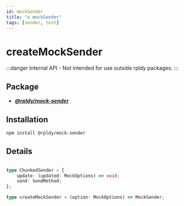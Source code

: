 ```yaml
---
id: mockSender
title: "✉️ mockSender"
tags: [sender, test]
---
```


# createMockSender

:::danger
Internal API - Not intended for use outside rpldy packages.
:::

## Package

- **_[@rpldy/mock-sender](../../packages/rpldy-mock-sender)_**

## Installation

```bash npm2yarn
npm install @rpldy/mock-sender
```

## Details

```typescript

type ChunkedSender = {
  	update: (updated: MockOptions) => void;
    send: SendMethod;
};

type createMockSender = (option: MockOptions) => MockSender;
```
